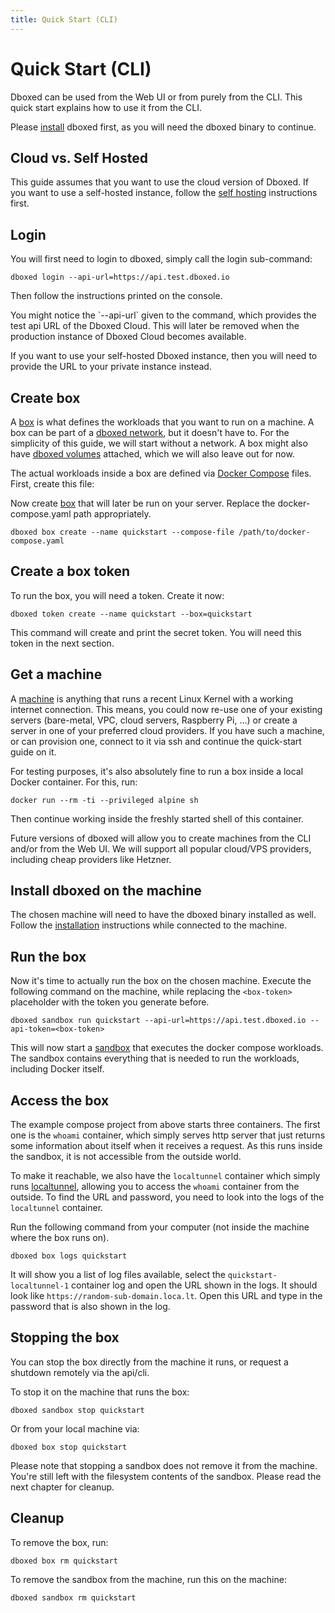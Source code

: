 ```yaml
---
title: Quick Start (CLI)
---
```



# Quick Start (CLI)

Dboxed can be used from the Web UI or from purely from the CLI. This quick start explains how to use it from the CLI.

Please [install](installation) dboxed first, as you will need the dboxed binary to continue.

## Cloud vs. Self Hosted

This guide assumes that you want to use the cloud version of Dboxed. If you want to use a self-hosted instance, follow
the [self hosting](/docs/self-hosting) instructions first.

## Login

You will first need to login to dboxed, simply call the login sub-command:

```shell
dboxed login --api-url=https://api.test.dboxed.io
```

Then follow the instructions printed on the console.

<Callout type="info">
    You might notice the `--api-url` given to the command, which provides the test api URL of the Dboxed Cloud. This will
    later be removed when the production instance of Dboxed Cloud becomes available.
</Callout>

If you want to use your self-hosted Dboxed instance, then you will need to provide the URL to your private instance
instead.

## Create box

A [box](/docs/boxes) is what defines the workloads that you want to run on a machine. A box can be part of
a [dboxed network](/docs/networks), but it doesn't have to. For the simplicity of this guide, we will start
without a network. A box might also have [dboxed volumes](/docs/volumes) attached, which we will also leave
out for now.

The actual workloads inside a box are defined via [Docker Compose](https://docs.docker.com/compose/) files. First, create
this file:


<DockerComposeFile/>

Now create [box](/docs/boxes) that will later be run on your server. Replace the docker-compose.yaml path appropriately.

```shell
dboxed box create --name quickstart --compose-file /path/to/docker-compose.yaml
```

## Create a box token

To run the box, you will need a token. Create it now:

```shell
dboxed token create --name quickstart --box=quickstart
```

This command will create and print the secret token. You will need this token in the next section.

## Get a machine

A [machine](/docs/machines) is anything that runs a recent Linux Kernel with a working internet connection.
This means, you could now re-use one of your existing servers (bare-metal, VPC, cloud servers, Raspberry Pi, ...)
or create a server in one of your preferred cloud providers. If you have such a machine, or can provision one, connect
to it via ssh and continue the quick-start guide on it.

For testing purposes, it's also absolutely fine to run a box inside a local Docker container. For this, run:

```shell
docker run --rm -ti --privileged alpine sh
```

Then continue working inside the freshly started shell of this container.

<Callout type="info">
    Future versions of dboxed will allow you to create machines from the CLI and/or from the Web UI. We will support
    all popular cloud/VPS providers, including cheap providers like Hetzner.
</Callout>

## Install dboxed on the machine

The chosen machine will need to have the dboxed binary installed as well.
Follow the [installation](installation) instructions while connected to the machine.

## Run the box

Now it's time to actually run the box on the chosen machine. Execute the following command on the machine, while
replacing the `<box-token>` placeholder with the token you generate before.

```shell
dboxed sandbox run quickstart --api-url=https://api.test.dboxed.io --api-token=<box-token>
```

This will now start a [sandbox](/docs/sandbox) that executes the docker compose workloads. The sandbox
contains everything that is needed to run the workloads, including Docker itself.

## Access the box

The example compose project from above starts three containers. The first one is the `whoami` container, which simply
serves http server that just returns some information about itself when it receives a request. As this runs inside the
sandbox, it is not accessible from the outside world.

To make it reachable, we also have the `localtunnel` container which simply runs [localtunnel](https://localtunnel.me),
allowing you to access the `whoami` container from the outside. To find the URL and password, you need to look into the
logs of the `localtunnel` container.

Run the following command from your computer (not inside the machine where the box runs on).

```shell
dboxed box logs quickstart
```

It will show you a list of log files available, select the `quickstart-localtunnel-1` container log and open the URL
shown in the logs. It should look like `https://random-sub-domain.loca.lt`. Open this URL and type in the password that
is also shown in the log.

## Stopping the box

You can stop the box directly from the machine it runs, or request a shutdown remotely via the api/cli.

To stop it on the machine that runs the box:

```shell
dboxed sandbox stop quickstart
```

Or from your local machine via:

```shell
dboxed box stop quickstart
```

<Callout type="warning">
    Please note that stopping a sandbox does not remove it from the machine. You're still left with the filesystem contents
    of the sandbox. Please read the next chapter for cleanup.
</Callout>


## Cleanup

To remove the box, run:

```shell
dboxed box rm quickstart
```

To remove the sandbox from the machine, run this on the machine:

```shell
dboxed sandbox rm quickstart
```
